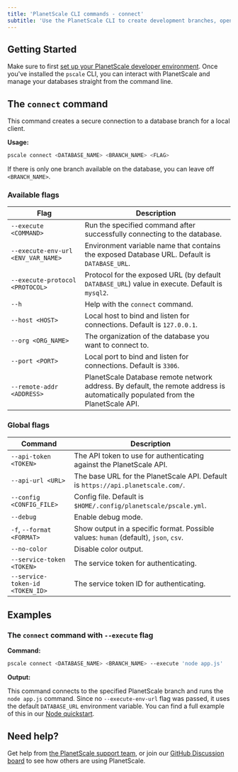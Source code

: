 ```yaml
---
title: 'PlanetScale CLI commands - connect'
subtitle: 'Use the PlanetScale CLI to create development branches, open deploy requests, and make non-blocking schema changes directly from your terminal.'
---
```


## Getting Started

Make sure to first [set up your PlanetScale developer environment](/concepts/planetscale-environment-setup). Once you've installed the `pscale` CLI, you can interact with PlanetScale and manage your databases straight from the command line.

## The `connect` command

This command creates a secure connection to a database branch for a local client.

**Usage:**

```bash
pscale connect <DATABASE_NAME> <BRANCH_NAME> <FLAG>
```

If there is only one branch available on the database, you can leave off `<BRANCH_NAME>`.

### Available flags

| **Flag** | **Description**        |
| -------- | --------------------------------------- |
| `--execute <COMMAND>` | Run the specified command after successfully connecting to the database. |
| `--execute-env-url <ENV_VAR_NAME>` |  Environment variable name that contains the exposed Database URL. Default is `DATABASE_URL`. |
| `--execute-protocol <PROTOCOL>` | Protocol for the exposed URL (by default `DATABASE_URL`) value in execute. Default is `mysql2`. |
| `--h` | Help with the `connect` command. |
| `--host <HOST>` | Local host to bind and listen for connections. Default is `127.0.0.1`. |
| `--org <ORG_NAME>` | The organization of the database you want to connect to. |
| `--port <PORT>` | Local port to bind and listen for connections. Default is `3306`. |
| `--remote-addr <ADDRESS>` | PlanetScale Database remote network address. By default, the remote address is automatically populated from the PlanetScale API. |



### Global flags

| **Command** | **Description**        |
| -------- | --------------------------------------- |
| `--api-token <TOKEN>` | The API token to use for authenticating against the PlanetScale API. |
| `--api-url <URL>` | The base URL for the PlanetScale API. Default is `https://api.planetscale.com/`. |
| `--config <CONFIG_FILE>` | Config file. Default is `$HOME/.config/planetscale/pscale.yml`. |
| `--debug` | Enable debug mode. |
| `-f`, `--format <FORMAT>` | Show output in a specific format. Possible values: `human` (default), `json`, `csv`. |
| `--no-color` | Disable color output. |
| `--service-token <TOKEN>` | The service token for authenticating. |
| `--service-token-id <TOKEN_ID>` | The service token ID for authenticating. |

## Examples

### The `connect` command with `--execute` flag

**Command:**

```bash
pscale connect <DATABASE_NAME> <BRANCH_NAME> --execute 'node app.js'
```

**Output:**

This command connects to the specified PlanetScale branch and runs the `node app.js` command. Since no `--execute-env-url` flag was passed, it uses the default `DATABASE_URL` environment variable. You can find a full example of this in our [Node quickstart](/tutorials/connect-nodejs-app).

## Need help?

Get help from [the PlanetScale support team](https://support.planetscale.com/), or join our [GitHub Discussion board](https://github.com/planetscale/discussion/discussions) to see how others are using PlanetScale.
